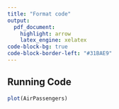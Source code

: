 ```yaml
---
title: "Format code"
output:
  pdf_document:
    highlight: arrow
    latex_engine: xelatex
code-block-bg: true
code-block-border-left: "#31BAE9"
---
```


\fontsize{16}{16}
\setmonofont[ExternalLocation=FiraCode/]{FiraCode-Regular.ttf}

## Running Code

```r
plot(AirPassengers)
```
